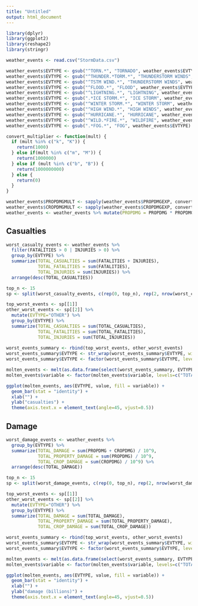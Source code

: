 ```yaml
---
title: "Untitled"
output: html_document
---
```


```r
library(dplyr)
library(ggplot2)
library(reshape2)
library(stringr)
```

```r
weather_events <- read.csv("StormData.csv")
```

```r
weather_events$EVTYPE <- gsub("^TORN.*", "TORNADO", weather_events$EVTYPE)
weather_events$EVTYPE <- gsub("^THUNDER.*TORM.*", "THUNDERSTORM WINDS", weather_events$EVTYPE)
weather_events$EVTYPE <- gsub("^TSTM WIND.*", "THUNDERSTORM WINDS", weather_events$EVTYPE)
weather_events$EVTYPE <- gsub("^FLOOD.*", "FLOOD", weather_events$EVTYPE)
weather_events$EVTYPE <- gsub("^LIGHTNING.*", "LIGHTNING", weather_events$EVTYPE)
weather_events$EVTYPE <- gsub(".*ICE STORM.*", "ICE STORM", weather_events$EVTYPE)
weather_events$EVTYPE <- gsub("^WINTER STORM.*", "WINTER STORM", weather_events$EVTYPE)
weather_events$EVTYPE <- gsub("^HIGH WIND.*", "HIGH WINDS", weather_events$EVTYPE)
weather_events$EVTYPE <- gsub("^HURRICANE.*", "HURRICANE", weather_events$EVTYPE)
weather_events$EVTYPE <- gsub("^WILD.*FIRE.*", "WILDFIRE", weather_events$EVTYPE)
weather_events$EVTYPE <- gsub(".*FOG.*", "FOG", weather_events$EVTYPE)

convert_multiplier <- function(mult) {
  if (mult %in% c("k", "K")) {
    return(1000)
  } else if(mult %in% c("m", "M")) {
    return(1000000)
  } else if (mult %in% c("b", "B")) {
    return(1000000000)
  } else {
    return(0)
  }
}

weather_events$PROPDMGMULT <- sapply(weather_events$PROPDMGEXP, convert_multiplier)
weather_events$CROPDMGMULT <- sapply(weather_events$CROPDMGEXP, convert_multiplier)
weather_events <- weather_events %>% mutate(PROPDMG = PROPDMG * PROPDMGMULT, CROPDMG = CROPDMG * CROPDMGMULT)
```

## Casualties ##

```r
worst_casualty_events <- weather_events %>%
  filter(FATALITIES > 0 | INJURIES > 0) %>%
  group_by(EVTYPE) %>%
  summarize(TOTAL_CASUALTIES = sum(FATALITIES + INJURIES), 
            TOTAL_FATALITIES = sum(FATALITIES),
            TOTAL_INJURIES = sum(INJURIES)) %>%
  arrange(desc(TOTAL_CASUALTIES))

top_n <- 15
sp <- split(worst_casualty_events, c(rep(0, top_n), rep(2, nrow(worst_casualty_events) - top_n)))

top_worst_events <- sp[[1]]
other_worst_events <- sp[[2]] %>%
  mutate(EVTYPE="OTHER") %>%
  group_by(EVTYPE) %>%
  summarize(TOTAL_CASUALTIES = sum(TOTAL_CASUALTIES), 
            TOTAL_FATALITIES = sum(TOTAL_FATALITIES),
            TOTAL_INJURIES = sum(TOTAL_INJURIES))
  
worst_events_summary <- rbind(top_worst_events, other_worst_events)
worst_events_summary$EVTYPE <- str_wrap(worst_events_summary$EVTYPE, width=10)
worst_events_summary$EVTYPE <- factor(worst_events_summary$EVTYPE, levels=worst_events_summary$EVTYPE)

molten_events <- melt(as.data.frame(select(worst_events_summary, EVTYPE, TOTAL_FATALITIES, TOTAL_INJURIES)), id=c("EVTYPE"))
molten_events$variable <- factor(molten_events$variable, levels=c("TOTAL_FATALITIES", "TOTAL_INJURIES"), labels=c("fatalities", "injuries"))

ggplot(molten_events, aes(EVTYPE, value, fill = variable)) +
  geom_bar(stat = "identity") +
  xlab("") + 
  ylab("casualties") +
  theme(axis.text.x = element_text(angle=45, vjust=0.5)) 
```

## Damage ##
```r
worst_damage_events <- weather_events %>%
  group_by(EVTYPE) %>%
  summarize(TOTAL_DAMAGE = sum(PROPDMG + CROPDMG) / 10^9, 
            TOTAL_PROPERTY_DAMAGE = sum(PROPDMG) / 10^9,
            TOTAL_CROP_DAMAGE = sum(CROPDMG) / 10^9) %>%
  arrange(desc(TOTAL_DAMAGE))

top_n <- 15
sp <- split(worst_damage_events, c(rep(0, top_n), rep(2, nrow(worst_damage_events) - top_n)))

top_worst_events <- sp[[1]]
other_worst_events <- sp[[2]] %>%
  mutate(EVTYPE="OTHER") %>%
  group_by(EVTYPE) %>%
  summarize(TOTAL_DAMAGE = sum(TOTAL_DAMAGE), 
            TOTAL_PROPERTY_DAMAGE = sum(TOTAL_PROPERTY_DAMAGE),
            TOTAL_CROP_DAMAGE = sum(TOTAL_CROP_DAMAGE))

worst_events_summary <- rbind(top_worst_events, other_worst_events)
worst_events_summary$EVTYPE <- str_wrap(worst_events_summary$EVTYPE, width=10)
worst_events_summary$EVTYPE <- factor(worst_events_summary$EVTYPE, levels=worst_events_summary$EVTYPE)

molten_events <- melt(as.data.frame(select(worst_events_summary, EVTYPE, TOTAL_PROPERTY_DAMAGE, TOTAL_CROP_DAMAGE)), id=c("EVTYPE"))
molten_events$variable <- factor(molten_events$variable, levels=c("TOTAL_PROPERTY_DAMAGE", "TOTAL_CROP_DAMAGE"), labels=c("property", "crop"))

ggplot(molten_events, aes(EVTYPE, value, fill = variable)) +
  geom_bar(stat = "identity") +
  xlab("") + 
  ylab("damage (billions)") +
  theme(axis.text.x = element_text(angle=45, vjust=0.5)) 
```